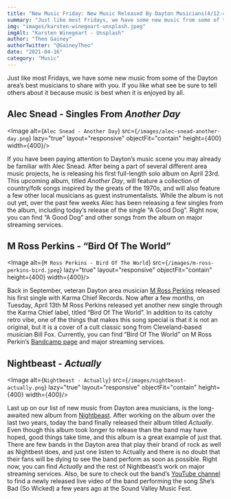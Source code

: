 ```yaml
---
title: "New Music Friday: New Music Released By Dayton Musicians(4/12-4/16)"
summary: "Just like most Fridays, we have some new music from some of the Dayton area’s best musicians to share with you."
img: "images/karsten-winegeart-unsplash.jpeg"
imgAlt: "Karsten Winegeart - Unsplash"
author: "Theo Gainey"
authorTwitter: "@GaineyTheo"
date: "2021-04-16"
category: "Music"
---
```


Just like most Fridays, we have some new music from some of the Dayton area’s best musicians to share with you. If you like what see be sure to tell others about it because music is best when it is enjoyed by all.

## Alec Snead - Singles From *Another Day*
<Image alt={`Alec Snead - Another Day`} src={`/images/alec-snead-another-day.png`} lazy="true" layout="responsive" objectFit="contain" height={400} width={400}/>

If you have been paying attention to Dayton’s music scene you may already be familiar with Alec Snead. After being a part of several different area music projects, he is releasing his first full-length solo album on April 23rd. This upcoming album, titled *Another Day*, will feature a collection of country/folk songs inspired by the greats of the 1970s, and will also feature a few other local musicians as guest instrumentalists. While the album is not out yet, over the past few weeks Alec has been releasing a few singles from the album, including today’s release of the single “A Good Dog”. Right now, you can find “A Good Dog” and other songs from the album on major streaming services.

## M Ross Perkins - “Bird Of The World”
<Image alt={`M Ross Perkins - Bird Of The World`} src={`/images/m-ross-perkins-bird.jpeg`} lazy="true" layout="responsive" objectFit="contain" height={400} width={400}/>

Back in September, veteran Dayton area musician [M Ross Perkins](http://www.mrossperkins.com/) released his first single with Karma Chief Records. Now after a few months, on Tuesday, April 13th M Ross Perkins released yet another new single through the Karma Chief label, titled “Bird Of The World”. In addition to its catchy retro vibe, one of the things that makes this song special is that it is not an original, but it is a cover of a cult classic song from Cleveland-based musician Bill Fox. Currently, you can find “Bird Of The World” on M Ross Perkin’s [Bandcamp page](https://mrossperkins.bandcamp.com/) and major streaming services.

## Nightbeast - *Actually*
<Image alt={`Nightbeast - Actually`} src={`/images/nightbeast-actually.png`} lazy="true" layout="responsive" objectFit="contain" height={400} width={400}/>

Last up on our list of new music from Dayton area musicians, is the long-awaited new album from [Nightbeast](https://www.facebook.com/thenightbeast). After working on the album over the last two years, today the band finally released their album titled *Actually*. Even though this album took longer to release than the band may have hoped, good things take time, and this album is a great example of just that. There are few bands in the Dayton area that play their brand of rock as well as Nightbest does, and just one listen to Actually and there is no doubt that their fans will be dying to see the band perform as soon as possible.  Right now, you can find *Actually* and the rest of Nightbeast’s work on major streaming services. Also, be sure to check out the band’s [YouTube channel](https://www.youtube.com/user/NightbeastUSA) to find a newly released live video of the band performing the song She’s Bad (So Wicked) a few years ago at the Sound Valley Music Fest.

